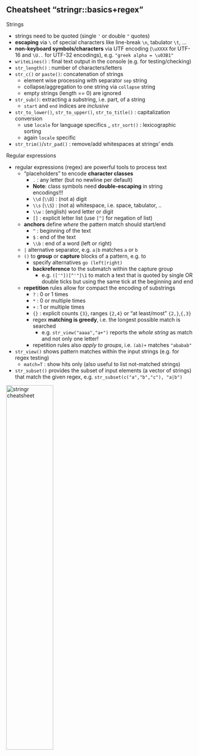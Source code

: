
## Cheatsheet "stringr::basics+regex"

Strings

- strings need to be quoted (single `'` or double `"` quotes)
- **escaping** via `\` of special characters like line-break `\n`, tabulator `\t`, ...
- **non-keyboard symbols/characters** via UTF encoding (`\uXXXX` for UTF-16 and `\U..` for UTF-32 encodings), e.g. `"greek alpha = \u03B1"`
- `writeLines()` : final text output in the console (e.g. for testing/checking)
- `str_length()` : number of characters/letters
- `str_c()` or `paste()`: concatenation of strings
  - element wise processing with separator `sep` string
  - collapse/aggregation to one string via `collapse` string
  - empty strings (length == 0) are ignored
- `str_sub()`: extracting a *sub*string, i.e. part, of a string
  - `start` and `end` indices are *inclusive*
- `str_to_lower()`, `str_to_upper()`, `str_to_title()` : capitalization conversion
  - use `locale` for language specifics
_ `str_sort()` : lexicographic sorting
  - again `locale` specific
- `str_trim()`/`str_pad()` : remove/add whitespaces at strings' ends

Regular expressions

- regular expressions (regex) are powerful tools to process text
  - "placeholders" to encode **character classes**
    - `.` : any letter (but no newline per default)
    - **Note**: class symbols need **double-escaping** in string encodings!!!
    - `\\d` (`\\D`) : (not a) digit 
    - `\\s` (`\\S`) : (not a) whitespace, i.e. space, tabulator, ..
    - `\\w` : (english) word letter or digit
    - `[]` : explicit letter list (use `[^]` for negation of list)
  - **anchors** define *where* the pattern match should start/end
    - `^` : beginning of the text
    - `$` : end of the text
    - `\\b` : end of a word (left or right)
  - `|` alternative separator, e.g. `a|b` matches `a` or `b`
  - `()` to **group** or **capture** blocks of a pattern, e.g. to 
    - specify alternatives `go (left|right)`
    - **backreference** to the submatch within the capture group
      - e.g. `(['"])[^'"]\1` to match a text that is quoted by single OR double ticks but using the same tick at the beginning and end
  - **repetition** rules allow for compact the encoding of substrings
    - `?` : 0 or 1 times
    - `*` : 0 or multiple times
    - `+` : 1 or multiple times
    - `{}` : explicit counts `{3}`, ranges `{2,4}` or "at least/most" `{2,}`,`{,3}`
    - regex **matching is greedy**, i.e. the longest possible match is searched
      - e.g. `str_view("aaaa","a+")` reports the *whole string* as match and not only one letter!
    - repetition rules also *apply to groups*, i.e. `(ab)+` matches `"ababab"`
- `str_view()` shows pattern matches within the input strings (e.g. for regex testing)
  - `match=T` : show hits only (also useful to list not-matched strings)
- `str_subset()` provides the subset of input elements (a vector of strings) that match the given regex, e.g. `str_subset(c("a","b","c"), "a|b")`

[![stringr cheatsheet](https://raw.githubusercontent.com/rstudio/cheatsheets/main/pngs/thumbnails/strings-cheatsheet-thumbs.png){width="50%"}](https://raw.githubusercontent.com/rstudio/cheatsheets/main/strings.pdf)

